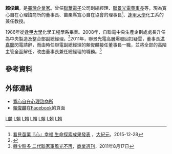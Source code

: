 {{Infobox_Person
| name = 賴俊麟
|image=
|box_width= 230px
|occupation= 企業家
| job2 = 
| period = 
|birth_name=
| other_names = 
| Sex = 男
|birth_date= 
|birth_place= {{TWN}}
|death_date= 
|death_place= 
| nationality ={{ROC}}
| residence =
|language= [[中華民國國語|國語]]、[[台語|台語]]
| religion = 
| spouse = 
| relatives = 
|education= [[逢甲大學|逢甲大學]]化學工程系<small>（1982年－1986年）</small><br/>[[英國|英國]][[威爾斯大學|威爾斯大學]][[MBA|MBA]]<br/>[[新竹教育大學|新竹教育大學]]心理與諮商研究所（在職專班）
| past = 
*[[中台興化工公司|中台興化工公司]]  研究員<small>（1988－1989年）</small>
*[[聯華電子|聯華電子]]公司  工程師、課長、副理<small>（1989－1996年）</small>
*[[聯誠積體電路|聯誠積體電路]]公司 生產企劃部經理<small>（1996－1999年）</small>
*[[聯華電子|聯華電子]]公司  中央生產企劃處長<small>（1999－2008年）</small>
*[[聯華電子|聯華電子]]公司 企劃暨資訊工程副總經理<small>（2008－2010年）</small>
*[[聯電新投資事業公司|聯電新投資事業公司]] 資深副總經理<small>（2010－2011年）</small>
*[[聯碩光電|聯碩光電]]公司   董事長<small>（2010－2011年）</small>
*[[聯景光電|聯景光電]]公司   董事長<small>（2011年</small>）
*[[聯景光電|聯景光電]]公司   總經理<small>（2011－2012年</small>）
*[[聯電新投資事業公司|聯電新投資事業公司]]   顧問<small>（2012年）</small>
*寬心自在心理諮商所  董事長
*苗栗縣寬心自在協會  理事長
| work = 
|awards= 
}}
'''賴俊麟'''，是[[臺灣|臺灣]][[企業家|企業家]]。曾任[[聯華電子|聯華電子]]公司副總經理、[[聯景光電|聯景光電]][[董事長|董事長]]等，現為寬心自在心理諮商所的董事長、苗栗縣寬心自在協會的理事長<ref>[http://www.epochtimes.com/b5/15/12/28/n4605980.htm 看見苗栗『心』幸福 生命探索成果發表] {{Wayback|url=http://www.epochtimes.com/b5/15/12/28/n4605980.htm |date=20190724045341 }}，[[大紀元時報|大紀元]]，2015-12-28</ref>、[[逢甲大學|逢甲大學]]化工系的兼任教授。

1986年從[[逢甲大學|逢甲大學]]化學工程學系畢業。2008年，自聯電中央生產企劃處處長升任為中央製造及整合部副總經理。<ref>{{cite news|url=http://pro.udnjob.com/mag2/it/storypage.jsp?f_ART_ID=43217|title=聯電組織調整 新秀冒出頭|newspaper=聯合新聞網|date=2008-08-20}}</ref>2011年，聯景光電高層爆發回扣疑雲，董事長[[洪嘉聰|洪嘉聰]]閃電請辭，而由時任聯電副總經理的賴俊麟接任董事長一職，並將全部的高階主管全面解任，改由董事長兼任總經理的職務。<ref>[http://www.businessweekly.com.tw/KArticle.aspx?id=44237 轉少賠多 二代聯家軍風光不再]，[[商業週刊|商業週刊]]，2011年8月17日</ref>

==參考資料==
{{Reflist}}

== 外部連結 ==
* [https://web.archive.org/web/20160304124328/http://www.openmind-counseling-center.com/tream-1.php?id=16 寬心自在心理諮商所]
* [https://www.facebook.com/profile.php?id=100000774998372&fref=ts 賴俊麟]在[[Facebook|Facebook]]的頁面

[[Category:賴姓|L麟]]
[[Category:在世人物|L賴]]
[[Category:台灣企業家|L賴]]
[[Category:逢甲大學校友|L賴]]
[[Category:國立新竹教育大學校友|L賴]]
[[Category:威爾斯大學校友|L賴]]
[[Category:逢甲大學教授|L賴]]